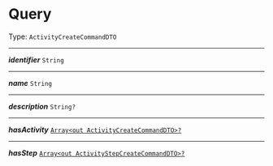 


# Query

Type: `ActivityCreateCommandDTO`

---

***identifier*** `String`

---

***name*** `String`

---

***description*** `String?`

---

***hasActivity*** [`Array<out ActivityCreateCommandDTO>?`](#query)

---

***hasStep*** [`Array<out ActivityStepCreateCommandDTO>?`](/docs/query--page#query)
